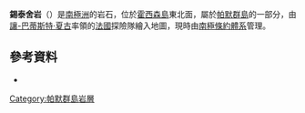 {{Coord|63|43|S|61|37|W|source:GNIS|display=title}}

'''錫泰舍岩'''（{{lang-en|Cetacea Rocks}}）是[[南極洲|南極洲]]的岩石，位於[[霍西森島|霍西森島]]東北面，屬於[[帕默群島|帕默群島]]的一部分，由[[讓-巴蒂斯特·夏古|讓-巴蒂斯特·夏古]]率領的[[法國|法國]]探險隊繪入地圖，現時由[[南極條約體系|南極條約體系]]管理。

==參考資料==
* {{usgs-gazetteer|id=2586}}

{{DEFAULTSORT:Cetacea Rocks}}
[[Category:帕默群島岩層|Category:帕默群島岩層]]


{{PalmerArchipelago-geo-stub}}